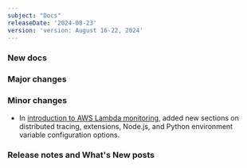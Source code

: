 ```yaml
---
subject: "Docs"
releaseDate: '2024-08-23'
version: 'version: August 16-22, 2024'
---
```


### New docs



### Major changes


### Minor changes

* In [introduction to AWS Lambda monitoring](/docs/serverless-function-monitoring/aws-lambda-monitoring/instrument-lambda-function/introduction-lambda/#configure), added new sections on distributed tracing, extensions, Node.js, and Python environment variable configuration options. 

### Release notes and What's New posts
